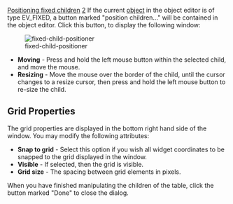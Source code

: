 [[Property:title|Positioning fixed children]]
[[Property:weight|2]]
If the current [[EiffelBuild Notation|object]]  in the object editor is of type <eiffel>EV_FIXED</eiffel>, a button marked "position children..." will be contained in the object editor. Click this button, to display the following window: 

[[Image:fixed-child-positioner]]  
*  '''Moving''' - Press and hold the left mouse button within the selected child, and move the mouse. 
*  '''Resizing''' - Move the mouse over the border of the child, until the cursor changes to a resize cursor, then press and hold the left mouse button to re-size the child. 

{{note| '''Note''': As placing a child in an <eiffel>EV_FIXED</eiffel> does not modify the size of the child, it is possible that some children have a size of 0x0 pixels, and hence do not show up in the diagram. In this case, there will be the following displayed in the status bar "Widget is 0x0 pixels, click HERE to enlarge". If you subsequently click on the status bar, then the widget will be enlarged to a more useful size. }}

==Grid Properties==

The grid properties are displayed in the bottom right hand side of the window. You may modify the following attributes:
*  '''Snap to grid''' - Select this option if you wish all widget coordinates to be snapped to the grid displayed in the window. 
*  '''Visible''' - If selected, then the grid is visible. 
*  '''Grid size''' - The spacing between grid elements in pixels. 

When you have finished manipulating the children of the table, click the button marked "Done" to close the dialog. 




